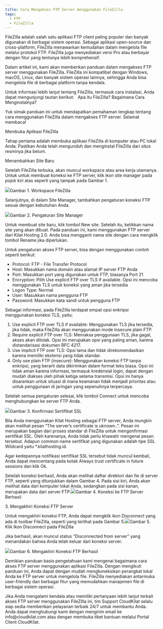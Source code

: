 ```yaml
---
title: Cara Mengakses FTP Server menggunakan FileZilla
tags:
  - FTP
  - FileZilla
---
```


FileZilla adalah salah satu aplikasi FTP client paling populer dan banyak digunakan di berbagai sistem operasi. Sebagai aplikasi open-source dan cross-platform, FileZilla menawarkan kemudahan dalam mengelola file melalui protokol FTP. FileZilla juga menyediakan versi Pro atau berbayar dengan fitur yang tentunya lebih komprehensif.

Dalam artikel ini, kami akan memberikan panduan dalam mengakses FTP server menggunakan FileZilla. FileZilla ini kompatibel dengan Windows, macOS, Linux, dan banyak sistem operasi lainnya, sehingga Anda bisa mengelola file di berbagai platform tanpa kendala.

Untuk informasi lebih lanjut tentang FileZilla, termasuk cara instalasi, Anda dapat mengunjungi tautan berikut:   Apa itu FileZilla? Bagaimana Cara Menginstalnya? 

Yuk simak panduan ini untuk mendapatkan pemahaman lengkap tentang cara menggunakan FileZilla dalam mengakses FTP server. Selamat membaca!

Membuka Aplikasi FileZilla

Tahap pertama adalah membuka aplikasi FileZilla di komputer atau PC lokal Anda. Pastikan Anda telah mengunduh dan menginstal FileZilla dari situs resminya jika belum.

Menambahkan Site Baru

Setelah FileZilla terbuka, akan muncul workspace atau area kerja utamanya. Untuk untuk membuat koneksi ke FTP server, klik ikon site manager pada pojok kiri atas seperti yang tampak pada Gambar 1. 

![](/img/FileZilla/site_manager.png)Gambar 1. Workspace FileZilla

Selanjutnya, di dalam Site Manager, tambahkan pengaturan koneksi FTP sesuai dengan kebutuhan Anda.&#x9;

![](/img/FileZilla/connect.png)Gambar 2. Pengaturan Site Manager

Untuk membuat site baru, klik tombol New site. Setelah itu, ketikkan nama site yang akan dibuat. Pada panduan ini, kami menggunakan FTP server dari Kilat Hosting 2.0. Anda bisa mengganti nama site dengan cara mengklik tombol Rename jika diperlukan.

Untuk pengaturan akses FTP server, bisa dengan menggunakan contoh seperti berikut:

* Protocol: FTP - File Transfer Protocol
* Host: Masukkan nama domain atau alamat IP server FTP Anda
* Port: Masukkan port yang digunakan untuk FTP, biasanya Port 21 
* Encryption: Pilih Use explicit FTP over TLS if available. Opsi ini mencoba menggunakan TLS untuk koneksi yang aman jika tersedia
* Logon Type: Normal
* User: Masukkan nama pengguna FTP
* Password: Masukkan kata sandi untuk pengguna FTP

Sebagai informasi, pada FileZilla terdapat empat opsi enkripsi menggunakan koneksi TLS, yaitu:

1. Use explicit FTP over TLS if available: Menggunakan TLS jika tersedia, jika tidak, maka FileZilla akan menggunakan mode insecure plain FTP.
2. Require explicit FTP over TLS: Memaksa penggunaan TLS, jika gagal, akses akan ditolak. Opsi ini merupakan opsi yang paling aman, karena distandarisasi dokumen RFC 4217.
3. Use implicit FTP over TLS: Opsi lama dan tidak direkomendasikan karena memiliki ekstensi yang tidak standar.
4. Only use plain FTP (insecure): Menggunakan koneksi FTP tanpa enkripsi, yang berarti data dikirimkan dalam format teks biasa. Opsi ini tidak aman karena informasi, termasuk kredensial login, dapat dengan mudah diakses oleh pihak ketiga selama transmisi. Opsi ini hanya disarankan untuk situasi di mana keamanan tidak menjadi prioritas atau untuk penggunaan di jaringan yang sepenuhnya terpercaya.

Setelah semua pengaturan selesai, klik tombol Connect untuk mencoba menghubungkan ke server FTP Anda.

![](/img/FileZilla/cert.png)Gambar 3. Konfirmasi Sertifikat SSL

Bila Anda menggunakan Kilat Hosting sebagai FTP server, Anda mungkin akan melihat pesan “The server’s certificate is uknown..”. Pesan ini merupakan bagian dari proses standar di FileZilla untuk mengonfirmasi sertifikat SSL. Oleh karenanya, Anda tidak perlu khawatir mengenai pesan tersebut. Adapun common name sertifikat yang digunakan adalah tipe SSL Wildcard yaitu \*.kilathosting.id. 

Agar kedepannya notifikasi sertifikat SSL tersebut tidak muncul kembali, Anda dapat mencentang pada kotak Always trust certificate in future sessions dan klik Ok.

Setelah koneksi berhasil, Anda akan melihat daftar direktori dan fie di server FTP, seperti yang ditunjukkan dalam Gambar 4. Pada sisi kiri, Anda akan melihat data dari komputer lokal Anda, sedangkan pada sisi kanan, merupakan data dari server FTP.![](/img/FileZilla/konek_berhasil.png)Gambar 4. Koneksi ke FTP Server Berhasil

3\. Mengakhiri Koneksi FTP Server

Untuk mengakhiri koneksi FTP, Anda dapat mengklik ikon Disconnect yang ada di toolbar FileZilla, seperti yang terlihat pada Gambar 5.![](/img/FileZilla/disconnect.png)Gambar 5. Klik Ikon Disconnect pada FileZilla

Jika berhasil, akan muncul status “Disconnected from server” yang menandakan bahwa Anda telah keluar dari koneksi server.

![](/img/FileZilla/disc_berhasil.png)Gambar 6. Mengakhiri Koneksi FTP Berhasil

Demikian panduan basis pengetahuan kami mengenai bagaimana cara akses FTP server menggunakan aplikasi FileZilla. Dengan mengikuti panduan ini, Anda dapat dengan mudah mengkoneksikan perangkat lokal Anda ke FTP server untuk mengelola file. FileZilla menyediakan antarmuka user-friendly dan berbagai fitur yang memudahkan manajemen file di berbagai sistem operasi. 

Jika Anda mengalami kendala atau memiliki pertanyaan lebih lanjut terkait akses FTP server menggunakan FileZIlla ini, tim Support CloudKilat selalu siap sedia memberikan pelayanan terbaik 24/7 untuk membantu Anda. Anda dapat menghubungi kami dengan mengirim email ke info\@cloudkilat.com atau dengan membuka tiket bantuan melalui Portal Client CloudKilat.
